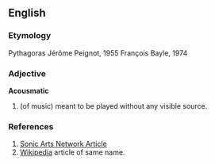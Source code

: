 ==English==
===Etymology===
Pythagoras
Jérôme Peignot, 1955
François Bayle, 1974

===Adjective===
'''Acousmatic'''
# (of music) meant to be played without any visible source.

===References===
#[http://www.sonicartsnetwork.org/ARTICLES/ARTICLE1996DHOMONT.html Sonic Arts Network Article]
#[http://www.wikipedia.org/ Wikipedia] article of same name.